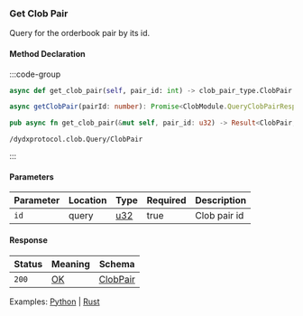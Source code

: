 ### Get Clob Pair

Query for the orderbook pair by its id.

#### Method Declaration

:::code-group

```python [Python]
async def get_clob_pair(self, pair_id: int) -> clob_pair_type.ClobPair
```

```typescript [TypeScript]
async getClobPair(pairId: number): Promise<ClobModule.QueryClobPairResponse>
```

```rust [Rust]
pub async fn get_clob_pair(&mut self, pair_id: u32) -> Result<ClobPair, Error>
```

```url [API]
/dydxprotocol.clob.Query/ClobPair
```

:::

#### Parameters

| Parameter           | Location | Type     | Required  | Description   |
| ------------------- | -------- | -------- | --------- | ------------- |
| `id`                | query    | [u32]    | true      | Clob pair id  |

#### Response

| Status | Meaning | Schema     |
| ------ | ------- | ---------- |
| `200`  | [OK]    | [ClobPair] |

Examples: [Python] | [Rust]

[Python]: https://github.com/dydxprotocol/v4-clients/blob/3e8c7e1b960291b7ef273962d374d9934a5c4d33/v4-client-py-v2/examples/validator_get_example.py#L86
[Rust]: https://github.com/dydxprotocol/v4-clients/blob/3e8c7e1b960291b7ef273962d374d9934a5c4d33/v4-client-rs/client/examples/validator_get.rs#L71

[u32]: /types/u32
[OK]: /types/ok
[ClobPair]: /types/clob_pair
